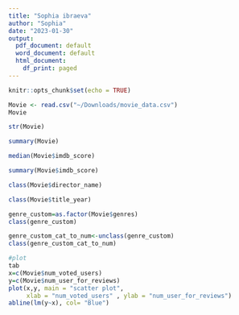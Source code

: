 ```yaml
---
title: "Sophia ibraeva"
author: "Sophia"
date: "2023-01-30"
output:
  pdf_document: default
  word_document: default
  html_document:
    df_print: paged
---
```


```r
knitr::opts_chunk$set(echo = TRUE)
```

```r
Movie <- read.csv("~/Downloads/movie_data.csv")
Movie
```

```r
str(Movie)
```

```r
summary(Movie)
```

```r
median(Movie$imdb_score)
```

```r
summary(Movie$imdb_score)
```

```r
class(Movie$director_name)
```

```r
class(Movie$title_year)
```

```r
genre_custom=as.factor(Movie$genres)
class(genre_custom) 
```

```r
genre_custom_cat_to_num<-unclass(genre_custom)
class(genre_custom_cat_to_num)
```

```r
#plot
tab
x=c(Movie$num_voted_users)
y=c(Movie$num_user_for_reviews)
plot(x,y, main = "scatter plot",
     xlab = "num_voted_users" , ylab = "num_user_for_reviews")
abline(lm(y~x), col= "Blue")
```
